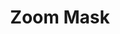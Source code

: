 ---
title: "Zoom Mask"
meta_title: "Zoom Mask craft"
description: "Craft de Zoom Mask"
rank: "a"
draft: false
name: "Zoom Mask"
recipe_img: "https://wiki.pokexgames.com/images/c/c2/Zoom_Costume.png"
level: 88
craft_time: 216000
result: 1
value_npc: 1
ingredients:
  - name: "Leather"
    quantity: 10
    item_img: "https://wiki.pokexgames.com/images/3/3d/Leather.png"
    value_npc: 1
  - name: "Creepy Eye"
    quantity: 10
    item_img: "https://wiki.pokexgames.com/images/6/64/Creepy_Eye.png"
    value_npc: 1
  - name: "Big Crystal"
    quantity: 20
    item_img: "https://wiki.pokexgames.com/images/c/c4/Big_Crystal.png"
    value_npc: 1
  - name: "Crystal Stone"
    quantity: 1
    item_img: "https://wiki.pokexgames.com/images/d/d4/Crystal-stone.gif"
    value_npc: 1
  - name: "Refined Fashion Point"
    quantity: 12
    item_img: "https://wiki.pokexgames.com/images/6/69/Refined_Fashion_Point.png"
    value_npc: 1
---